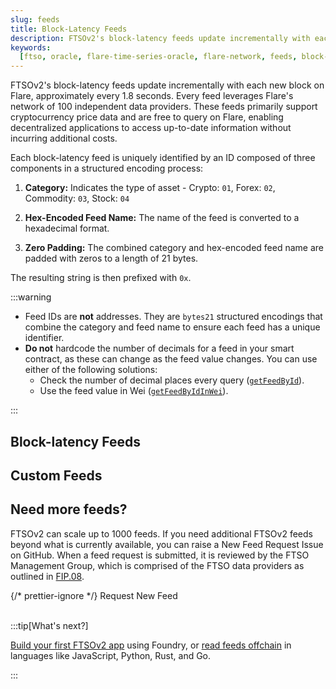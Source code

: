 ```yaml
---
slug: feeds
title: Block-Latency Feeds
description: FTSOv2's block-latency feeds update incrementally with each new block on Flare, approximately every 1.8 seconds.
keywords:
  [ftso, oracle, flare-time-series-oracle, flare-network, feeds, block-latency]
---
```



FTSOv2's block-latency feeds update incrementally with each new block on Flare, approximately every 1.8 seconds. Every feed leverages Flare's network of 100 independent data providers. These feeds primarily support cryptocurrency price data and are free to query on Flare, enabling decentralized applications to access up-to-date information without incurring additional costs.

Each block-latency feed is uniquely identified by an ID composed of three components in a structured encoding process:

1. **Category:** Indicates the type of asset - Crypto: `01`, Forex: `02`, Commodity: `03`, Stock: `04`

2. **Hex-Encoded Feed Name:** The name of the feed is converted to a hexadecimal format.

3. **Zero Padding:** The combined category and hex-encoded feed name are padded with zeros to a length of 21 bytes.

The resulting string is then prefixed with `0x`.

<FeedExplanation />

:::warning

- Feed IDs are **not** addresses. They are `bytes21` structured encodings that combine the category and feed name to ensure each feed has a unique identifier.
- **Do not** hardcode the number of decimals for a feed in your smart contract, as these can change as the feed value changes. You can use either of the following solutions:
  - Check the number of decimal places every query ([`getFeedById`](/ftso/solidity-reference/FtsoV2Interface#getfeedbyid)).
  - Use the feed value in Wei ([`getFeedByIdInWei`](/ftso/solidity-reference/FtsoV2Interface#getfeedbyidinwei)).

:::

## Block-latency Feeds

<BlockLatencyFeeds />

## Custom Feeds

<CustomFeed />

## Need more feeds?

FTSOv2 can scale up to 1000 feeds. If you need additional FTSOv2 feeds beyond what is currently available, you can raise a New Feed Request Issue on GitHub. When a feed request is submitted, it is reviewed by the FTSO Management Group, which is comprised of the FTSO data providers as outlined in [FIP.08](https://proposals.flare.network/FIP/FIP_8.html#222-through-the-ftso-management-group).

{/* prettier-ignore */}
<NewGithubIssue issueType="feed_request">Request New Feed</NewGithubIssue>
<br></br>

:::tip[What's next?]

[Build your first FTSOv2 app](/ftso/guides/build-first-app) using Foundry, or [read feeds offchain](/ftso/guides/read-feeds-offchain) in languages like JavaScript, Python, Rust, and Go.

:::
